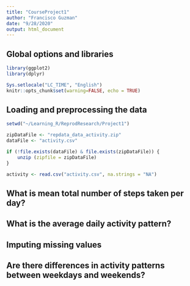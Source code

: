 ```yaml
---
title: "CourseProject1"
author: "Francisco Guzman"
date: "9/28/2020"
output: html_document
---
```


## Global options and libraries

```r
library(ggplot2)
library(dplyr)

Sys.setlocale("LC_TIME", "English")
knitr::opts_chunk$set(warning=FALSE, echo = TRUE)
```

## Loading and preprocessing the data

```r
setwd("~/Learning_R/ReprodResearch/Project1")

zipDataFile <- "repdata_data_activity.zip"
dataFile <- "activity.csv"

if (!file.exists(dataFile) & file.exists(zipDataFile)) {
    unzip (zipfile = zipDataFile)
}

activity <- read.csv("activity.csv", na.strings = "NA")
```

## What is mean total number of steps taken per day?



## What is the average daily activity pattern?



## Imputing missing values



## Are there differences in activity patterns between weekdays and weekends?
